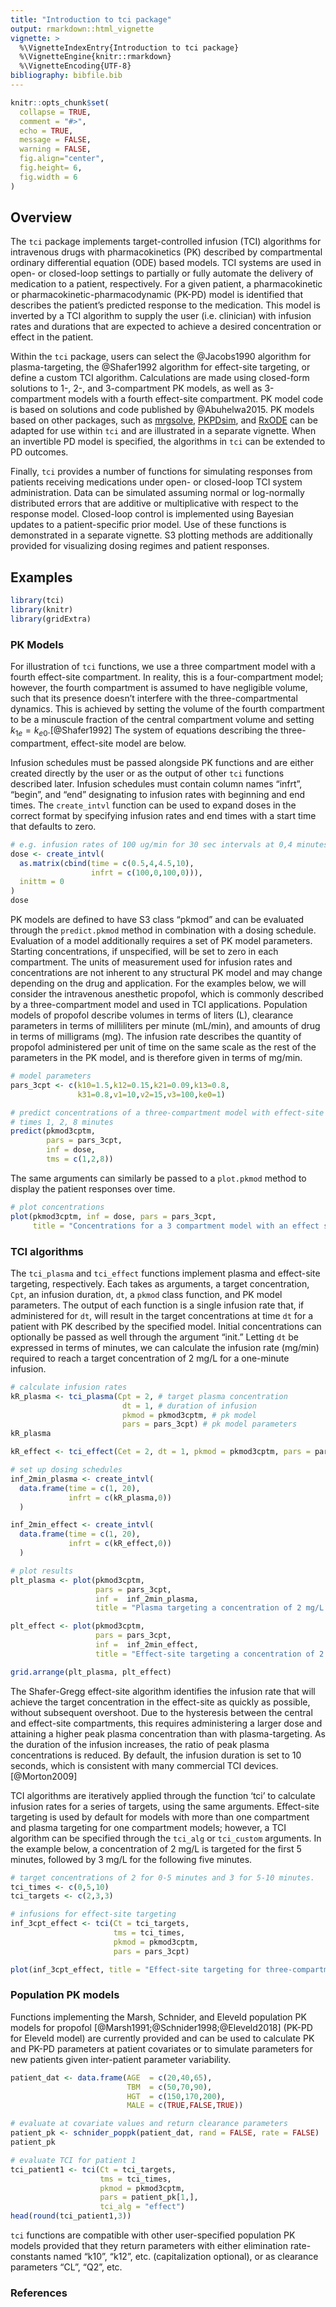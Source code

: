 ```yaml
---
title: "Introduction to tci package"
output: rmarkdown::html_vignette
vignette: >
  %\VignetteIndexEntry{Introduction to tci package}
  %\VignetteEngine{knitr::rmarkdown}
  %\VignetteEncoding{UTF-8}
bibliography: bibfile.bib  
---
```


```r
knitr::opts_chunk$set(
  collapse = TRUE,
  comment = "#>",
  echo = TRUE, 
  message = FALSE, 
  warning = FALSE, 
  fig.align="center",
  fig.height= 6, 
  fig.width = 6
)
```

## Overview

The `tci` package implements target-controlled infusion (TCI) algorithms for intravenous drugs with pharmacokinetics (PK) described by compartmental ordinary differential equation (ODE) based models. TCI systems are used in open- or closed-loop settings to partially or fully automate the delivery of medication to a patient, respectively. For a given patient, a pharmacokinetic or pharmacokinetic-pharmacodynamic (PK-PD) model is identified that describes the patient's predicted response to the medication. This model is inverted by a TCI algorithm to supply the user (i.e. clinician) with infusion rates and durations that are expected to achieve a desired concentration or effect in the patient. 

Within the `tci` package, users can select the @Jacobs1990 algorithm for plasma-targeting, the @Shafer1992 algorithm for effect-site targeting, or define a custom TCI algorithm. Calculations are made using closed-form solutions to 1-, 2-, and 3-compartment PK models, as well as 3-compartment models with a fourth effect-site compartment. PK model code is based on solutions and code published by @Abuhelwa2015. PK models based on other packages, such as [mrgsolve](https://mrgsolve.github.io/), [PKPDsim](http://pkpdsim.ronkeizer.com/), and [RxODE](https://github.com/nlmixrdevelopment/RxODE) can be adapted for use within `tci` and are illustrated in a separate vignette. When an invertible PD model is specified, the algorithms in `tci` can be extended to PD outcomes.

Finally, `tci` provides a number of functions for simulating responses from patients receiving medications under open- or closed-loop TCI system administration. Data can be simulated assuming normal or log-normally distributed errors that are additive or multiplicative with respect to the response model. Closed-loop control is implemented using Bayesian updates to a patient-specific prior model. Use of these functions is demonstrated in a separate vignette. S3 plotting methods are additionally provided for visualizing dosing regimes and patient responses. 


## Examples

```r
library(tci)
library(knitr)
library(gridExtra)
```


### PK Models

For illustration of `tci` functions, we use a three compartment model with a fourth effect-site compartment. In reality, this is a four-compartment model; however, the fourth compartment is assumed to have negligible volume, such that its presence doesn't interfere with the three-compartmental dynamics. This is achieved by setting the volume of the fourth compartment to be a minuscule fraction of the central compartment volume and setting $k_{1e} = k_{e0}$.[@Shafer1992] The system of equations describing the three-compartment, effect-site model are below.

\begin{align}
  \dot{C}(t) = A*C(t) + B*k_R(t) 
\end{align}  

\begin{align}
  A = 
\begin{pmatrix}
      -(k_{10}+k_{12}+k_{13}) & \frac{V_2}{V_1}k_{21} & \frac{V_3}{V_1}k_{31} & 0\\
      \frac{V_1}{V_2}k_{12} & -k_{21} & 0 & 0 \\
      \frac{V_1}{V_3}k_{13} & 0 & -k_{31} & 0 \\
              k_{e0}/10^5 & 0 & 0 & -k_{e0}
\end{pmatrix}
\end{align}

\begin{align}
  B = [1,0,0,0]^T
\end{align}

<!-- ![Diagram of a three-compartment model with intravenous administration and an effect-site.](three_compartment_diagram.pdf){width=65%} -->

Infusion schedules must be passed alongside PK functions and are either created directly by the user or as the output of other `tci` functions described later. Infusion schedules must contain column names "infrt", "begin", and "end" designating to infusion rates with beginning and end times. The `create_intvl` function can be used to expand doses in the correct format by specifying infusion rates and end times with a start time that defaults to zero.  

```r
# e.g. infusion rates of 100 ug/min for 30 sec intervals at 0,4 minutes
dose <- create_intvl(
  as.matrix(cbind(time = c(0.5,4,4.5,10), 
                  infrt = c(100,0,100,0))),
  inittm = 0
)
dose
```

PK models are defined to have S3 class "pkmod" and can be evaluated through the `predict.pkmod` method in combination with a dosing schedule. Evaluation of a model additionally requires a set of PK model parameters. Starting concentrations, if unspecified, will be set to zero in each compartment. The units of measurement used for infusion rates and concentrations are not inherent to any structural PK model and may change depending on the drug and application. For the examples below, we will consider the intravenous anesthetic propofol, which is commonly described by a three-compartment model and used in TCI applications. Population models of propofol describe volumes in terms of liters (L), clearance parameters in terms of milliliters per minute (mL/min), and amounts of drug in terms of milligrams (mg). The infusion rate describes the quantity of propofol administered per unit of time on the same scale as the rest of the parameters in the PK model, and is therefore given in terms of mg/min.  


```r
# model parameters 
pars_3cpt <- c(k10=1.5,k12=0.15,k21=0.09,k13=0.8,
               k31=0.8,v1=10,v2=15,v3=100,ke0=1)

# predict concentrations of a three-compartment model with effect-site at
# times 1, 2, 8 minutes
predict(pkmod3cptm, 
        pars = pars_3cpt,
        inf = dose, 
        tms = c(1,2,8))
```

The same arguments can similarly be passed to a `plot.pkmod` method to display the patient responses over time.

```r
# plot concentrations
plot(pkmod3cptm, inf = dose, pars = pars_3cpt,
     title = "Concentrations for a 3 compartment model with an effect site")
```


### TCI algorithms

The `tci_plasma` and `tci_effect` functions implement plasma and effect-site targeting, respectively. Each takes as arguments, a target concentration, `Cpt`, an infusion duration, `dt`, a `pkmod` class function, and PK model parameters. The output of each function is a single infusion rate that, if administered for `dt`, will result in the target concentrations at time `dt` for a patient with PK described by the specified model. Initial concentrations can optionally be passed as well through the argument "init." Letting `dt` be expressed in terms of minutes, we can calculate the infusion rate (mg/min) required to reach a target concentration of 2 mg/L for a one-minute infusion. 

```r
# calculate infusion rates
kR_plasma <- tci_plasma(Cpt = 2, # target plasma concentration
                         dt = 1, # duration of infusion
                         pkmod = pkmod3cptm, # pk model
                         pars = pars_3cpt) # pk model parameters
kR_plasma

kR_effect <- tci_effect(Cet = 2, dt = 1, pkmod = pkmod3cptm, pars = pars_3cpt)

# set up dosing schedules
inf_2min_plasma <- create_intvl(
  data.frame(time = c(1, 20),
             infrt = c(kR_plasma,0))
  )

inf_2min_effect <- create_intvl(
  data.frame(time = c(1, 20),
             infrt = c(kR_effect,0))
  )

# plot results
plt_plasma <- plot(pkmod3cptm, 
                   pars = pars_3cpt, 
                   inf =  inf_2min_plasma, 
                   title = "Plasma targeting a concentration of 2 mg/L at 1 minute")

plt_effect <- plot(pkmod3cptm, 
                   pars = pars_3cpt, 
                   inf =  inf_2min_effect, 
                   title = "Effect-site targeting a concentration of 2 mg/L at 1 minute")

grid.arrange(plt_plasma, plt_effect)
```

The Shafer-Gregg effect-site algorithm identifies the infusion rate that will achieve the target concentration in the effect-site as quickly as possible, without subsequent overshoot. Due to the hysteresis between the central and effect-site compartments, this requires administering a larger dose and attaining a higher peak plasma concentration than with plasma-targeting. As the duration of the infusion increases, the ratio of peak plasma concentrations is reduced. By default, the infusion duration is set to 10 seconds, which is consistent with many commercial TCI devices.[@Morton2009]

TCI algorithms are iteratively applied through the function 'tci' to calculate infusion rates for a series of targets, using the same arguments. Effect-site targeting is used by default for models with more than one compartment and plasma targeting for one compartment models; however, a TCI algorithm can be specified through the `tci_alg` or `tci_custom` arguments. In the example below, a concentration of 2 mg/L is targeted for the first 5 minutes, followed by 3 mg/L for the following five minutes.

```r
# target concentrations of 2 for 0-5 minutes and 3 for 5-10 minutes.
tci_times <- c(0,5,10)
tci_targets <- c(2,3,3)

# infusions for effect-site targeting
inf_3cpt_effect <- tci(Ct = tci_targets, 
                       tms = tci_times, 
                       pkmod = pkmod3cptm, 
                       pars = pars_3cpt)

plot(inf_3cpt_effect, title = "Effect-site targeting for three-compartment model")
```



### Population PK models

Functions implementing the Marsh, Schnider, and Eleveld population PK models for propofol [@Marsh1991;@Schnider1998;@Eleveld2018] (PK-PD for Eleveld model) are currently provided and can be used to calculate PK and PK-PD parameters at patient covariates or to simulate parameters for new patients given inter-patient parameter variability. 

```r
patient_dat <- data.frame(AGE  = c(20,40,65),
                          TBM  = c(50,70,90),
                          HGT  = c(150,170,200),
                          MALE = c(TRUE,FALSE,TRUE))

# evaluate at covariate values and return clearance parameters
patient_pk <- schnider_poppk(patient_dat, rand = FALSE, rate = FALSE)
patient_pk

# evaluate TCI for patient 1
tci_patient1 <- tci(Ct = tci_targets, 
                    tms = tci_times, 
                    pkmod = pkmod3cptm, 
                    pars = patient_pk[1,], 
                    tci_alg = "effect")
head(round(tci_patient1,3))
```

`tci` functions are compatible with other user-specified population PK models provided that they return parameters with either elimination rate-constants named "k10", "k12", etc. (capitalization optional), or as clearance parameters "CL", "Q2", etc.






### References



